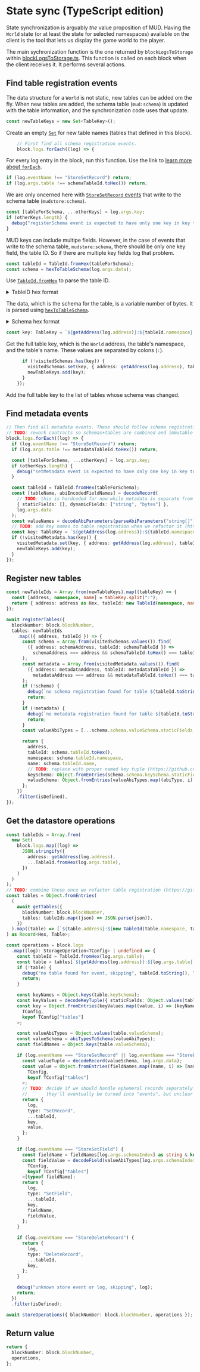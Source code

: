# State sync (TypeScript edition)

State synchronization is arguably _the_ value proposition of MUD.
Having the `World` state (or at least the state for selected namespaces) available on the client is the tool that lets us display the game world to the player.

The main sychronization function is the one returned by `blockLogsToStorage` within [blockLogsToStorage.ts](https://github.com/latticexyz/mud/blob/main/packages/store-sync/src/blockLogsToStorage.ts).
This function is called on each block when the client receives it.
It performs several actions.

## Find table registration events

The data structure for a `World` is not static, new tables can be added om the fly.
When new tables are added, the schema table (`mud:schema`) is updated with the table information, and the synchronization code uses that update.

```ts
const newTableKeys = new Set<TableKey>();
```

Create an empty [`Set`](https://www.w3schools.com/js/js_object_sets.asp) for new table names (tables that defined in this block).

```ts
    // First find all schema registration events.
    block.logs.forEach((log) => {
```

For every log entry in the block, run this function.
Use the link to [learn more about `forEach`](https://www.w3schools.com/jsref/jsref_foreach.asp).

```ts
if (log.eventName !== "StoreSetRecord") return;
if (log.args.table !== schemaTableId.toHex()) return;
```

We are only oncerned here with [`StoreSetRecord` events](https://github.com/latticexyz/mud/blob/main/packages/store/src/IStore.sol#L41) that write to the schema table (`mudstore:schema`).

```ts
const [tableForSchema, ...otherKeys] = log.args.key;
if (otherKeys.length) {
  debug("registerSchema event is expected to have only one key in key tuple, but got multiple", log);
}
```

MUD keys can include multipe fields.
However, in the case of events that write to the schema table, `mudstore:schema`, there should be only one key field, the table ID.
So if there are multiple key fields log that problem.

```ts
const tableId = TableId.fromHex(tableForSchema);
const schema = hexToTableSchema(log.args.data);
```

Use [`TableId.fromHex`](https://github.com/latticexyz/mud/blob/main/packages/common/src/hexToTableId.ts) to parse the table ID.

<details>
<summary>TableID hex format</summary>

The TableID is a 32 byte value.
The first 16 bytes are the namespace, ASCII encoded, with trailing zeros to fill up the entire 16 byte slot.
The last 16 bytes are the table name, also ASCII encoded with trailing zeros.

</details>

The data, which is the schema for the table, is a variable number of bytes.
It is parsed using [`hexToTableSchema`](https://github.com/latticexyz/mud/blob/main/packages/protocol-parser/src/hexToSchema.ts).

<details>
<summary>Schema hex format</summary>

The schema hex format starts a four byte header:

| Bytes | Field                                       |
| ----: | ------------------------------------------- |
|   0-1 | Total length of the static<sup>1</sup> data |
|     2 | Number of static fields                     |
|     3 | Number of dynamic<sup>2</sup> fields        |

(1) _Static_, in this context, means data fields that are of fixed size such as `uint256`.  
(2) _Dynamic_, in this context, means data fields who size could vary such as `string`.

This is followed by a list of static field types, one byte per field, and then a list of dynamic field types, also one byte per field.
The meaning of the byte values is specified [in the `schemaAbiTypes` table](https://github.com/latticexyz/mud/blob/main/packages/schema-type/src/typescript/schemaAbiTypes.ts):

| Index (`n`) | Type            |
| ----------: | --------------- |
|        0-31 | uint`8(n+1)`    |
|       32-63 | int`8(n-31)`    |
|       64-95 | bytes`n-63`     |
|          96 | bool            |
|          97 | address         |
|      98-129 | uint`8(n-97)`[] |
|     130-161 | int`8(n-129)`[] |
|     162-183 | bytes`n-161`[]  |
|         184 | bool[]          |
|         185 | address[]       |
|         186 | bytes           |
|         187 | string          |

</details>

```ts
const key: TableKey = `${getAddress(log.address)}:${tableId.namespace}:${tableId.name}`;
```

Get the full table key, which is the `World` address, the table's namespace, and the table's name.
These values are separated by colons (`:`).

```ts
      if (!visitedSchemas.has(key)) {
        visitedSchemas.set(key, { address: getAddress(log.address), tableId, schema });
        newTableKeys.add(key);
      }
    });
```

Add the full table key to the list of tables whose schema was changed.

## Find metadata events

```ts
// Then find all metadata events. These should follow schema registration events and be in the same block (since they're in the same tx).
// TODO: rework contracts so schemas+tables are combined and immutable (https://github.com/latticexyz/mud/pull/1182)
block.logs.forEach((log) => {
  if (log.eventName !== "StoreSetRecord") return;
  if (log.args.table !== metadataTableId.toHex()) return;

  const [tableForSchema, ...otherKeys] = log.args.key;
  if (otherKeys.length) {
    debug("setMetadata event is expected to have only one key in key tuple, but got multiple", log);
  }

  const tableId = TableId.fromHex(tableForSchema);
  const [tableName, abiEncodedFieldNames] = decodeRecord(
    // TODO: this is hardcoded for now while metadata is separate from table registration (https://github.com/latticexyz/mud/pull/1182)
    { staticFields: [], dynamicFields: ["string", "bytes"] },
    log.args.data
  );
  const valueNames = decodeAbiParameters(parseAbiParameters("string[]"), abiEncodedFieldNames as Hex)[0];
  // TODO: add key names to table registration when we refactor it (https://github.com/latticexyz/mud/pull/1182)
  const key: TableKey = `${getAddress(log.address)}:${tableId.namespace}:${tableName}`;
  if (!visitedMetadata.has(key)) {
    visitedMetadata.set(key, { address: getAddress(log.address), tableId, keyNames: [], valueNames });
    newTableKeys.add(key);
  }
});
```

## Register new tables

```ts
const newTableIds = Array.from(newTableKeys).map((tableKey) => {
  const [address, namespace, name] = tableKey.split(":");
  return { address: address as Hex, tableId: new TableId(namespace, name) };
});

await registerTables({
  blockNumber: block.blockNumber,
  tables: newTableIds
    .map(({ address, tableId }) => {
      const schema = Array.from(visitedSchemas.values()).find(
        ({ address: schemaAddress, tableId: schemaTableId }) =>
          schemaAddress === address && schemaTableId.toHex() === tableId.toHex()
      );
      const metadata = Array.from(visitedMetadata.values()).find(
        ({ address: metadataAddress, tableId: metadataTableId }) =>
          metadataAddress === address && metadataTableId.toHex() === tableId.toHex()
      );
      if (!schema) {
        debug(`no schema registration found for table ${tableId.toString()} in block ${block.blockNumber}, skipping`);
        return;
      }
      if (!metadata) {
        debug(`no metadata registration found for table ${tableId.toString()} in block ${block.blockNumber}, skipping`);
        return;
      }
      const valueAbiTypes = [...schema.schema.valueSchema.staticFields, ...schema.schema.valueSchema.dynamicFields];

      return {
        address,
        tableId: schema.tableId.toHex(),
        namespace: schema.tableId.namespace,
        name: schema.tableId.name,
        // TODO: replace with proper named key tuple (https://github.com/latticexyz/mud/pull/1182)
        keySchema: Object.fromEntries(schema.schema.keySchema.staticFields.map((abiType, i) => [i, abiType])),
        valueSchema: Object.fromEntries(valueAbiTypes.map((abiType, i) => [metadata.valueNames[i], abiType])),
      };
    })
    .filter(isDefined),
});
```

## Get the datastore operations

```ts
const tableIds = Array.from(
  new Set(
    block.logs.map((log) =>
      JSON.stringify({
        address: getAddress(log.address),
        ...TableId.fromHex(log.args.table),
      })
    )
  )
);
// TODO: combine these once we refactor table registration (https://github.com/latticexyz/mud/pull/1182)
const tables = Object.fromEntries(
  (
    await getTables({
      blockNumber: block.blockNumber,
      tables: tableIds.map((json) => JSON.parse(json)),
    })
  ).map((table) => [`${table.address}:${new TableId(table.namespace, table.name).toHex()}`, table])
) as Record<Hex, Table>;

const operations = block.logs
  .map((log): StorageOperation<TConfig> | undefined => {
    const tableId = TableId.fromHex(log.args.table);
    const table = tables[`${getAddress(log.address)}:${log.args.table}`];
    if (!table) {
      debug("no table found for event, skipping", tableId.toString(), log);
      return;
    }

    const keyNames = Object.keys(table.keySchema);
    const keyValues = decodeKeyTuple({ staticFields: Object.values(table.keySchema), dynamicFields: [] }, log.args.key);
    const key = Object.fromEntries(keyValues.map((value, i) => [keyNames[i], value])) as Key<
      TConfig,
      keyof TConfig["tables"]
    >;

    const valueAbiTypes = Object.values(table.valueSchema);
    const valueSchema = abiTypesToSchema(valueAbiTypes);
    const fieldNames = Object.keys(table.valueSchema);

    if (log.eventName === "StoreSetRecord" || log.eventName === "StoreEphemeralRecord") {
      const valueTuple = decodeRecord(valueSchema, log.args.data);
      const value = Object.fromEntries(fieldNames.map((name, i) => [name, valueTuple[i]])) as Value<
        TConfig,
        keyof TConfig["tables"]
      >;
      // TODO: decide if we should handle ephemeral records separately?
      //       they'll eventually be turned into "events", but unclear if that should translate to client storage operations
      return {
        log,
        type: "SetRecord",
        ...tableId,
        key,
        value,
      };
    }

    if (log.eventName === "StoreSetField") {
      const fieldName = fieldNames[log.args.schemaIndex] as string & keyof Value<TConfig, keyof TConfig["tables"]>;
      const fieldValue = decodeField(valueAbiTypes[log.args.schemaIndex], log.args.data) as Value<
        TConfig,
        keyof TConfig["tables"]
      >[typeof fieldName];
      return {
        log,
        type: "SetField",
        ...tableId,
        key,
        fieldName,
        fieldValue,
      };
    }

    if (log.eventName === "StoreDeleteRecord") {
      return {
        log,
        type: "DeleteRecord",
        ...tableId,
        key,
      };
    }

    debug("unknown store event or log, skipping", log);
    return;
  })
  .filter(isDefined);

await storeOperations({ blockNumber: block.blockNumber, operations });
```

## Return value

```ts
return {
  blockNumber: block.blockNumber,
  operations,
};
```
